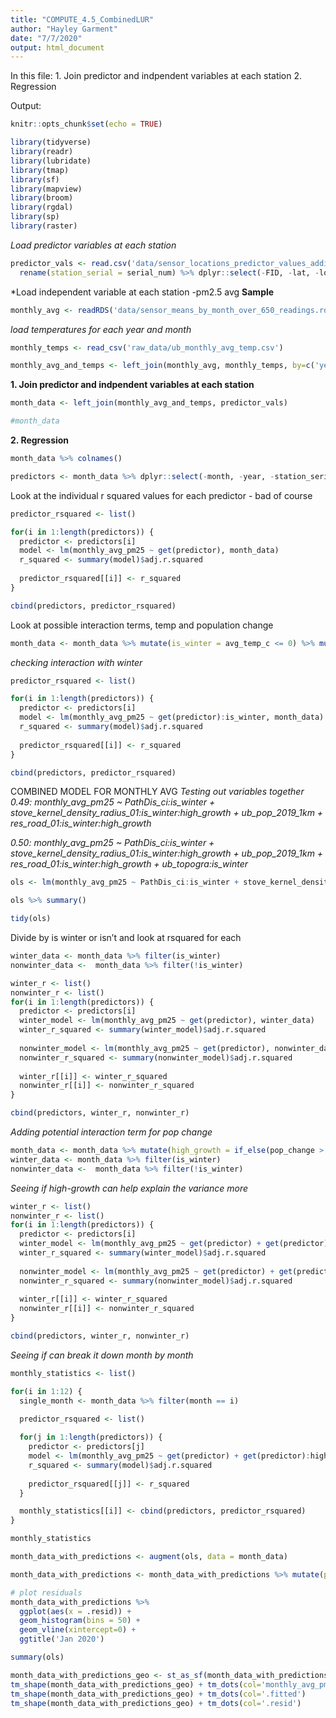 ```yaml
---
title: "COMPUTE_4.5_CombinedLUR"
author: "Hayley Garment"
date: "7/7/2020"
output: html_document
---
```


In this file:
1. Join predictor and indpendent variables at each station
2. Regression

Output:


```r
knitr::opts_chunk$set(echo = TRUE)

library(tidyverse)
library(readr)
library(lubridate)
library(tmap)
library(sf)
library(mapview)
library(broom)
library(rgdal)
library(sp)
library(raster)
```

*Load predictor variables at each station*
```r
predictor_vals <- read.csv('data/sensor_locations_predictor_values_additional_vars.csv') %>% 
  rename(station_serial = serial_num) %>% dplyr::select(-FID, -lat, -lon)
```


*Load independent variable at each station -pm2.5 avg
**Sample**
```r
monthly_avg <- readRDS('data/sensor_means_by_month_over_650_readings.rds') %>% dplyr::select(-datetime, -num_readings) %>% filter(station_serial != 'SLSVLW4')
```

*load temperatures for each year and month*
```r
monthly_temps <- read_csv('raw_data/ub_monthly_avg_temp.csv')

monthly_avg_and_temps <- left_join(monthly_avg, monthly_temps, by=c('year', 'month'))
```


**1. Join predictor and indpendent variables at each station**
```r
month_data <- left_join(monthly_avg_and_temps, predictor_vals)

#month_data
```

**2. Regression**


```r
month_data %>% colnames()

predictors <- month_data %>% dplyr::select(-month, -year, -station_serial, -monthly_avg_pm25 , -district) %>% colnames()
```

Look at the individual r squared values for each predictor - bad of course
```r
predictor_rsquared <- list()

for(i in 1:length(predictors)) {
  predictor <- predictors[i]
  model <- lm(monthly_avg_pm25 ~ get(predictor), month_data)
  r_squared <- summary(model)$adj.r.squared
  
  predictor_rsquared[[i]] <- r_squared
}

cbind(predictors, predictor_rsquared)

```

Look at possible interaction terms, temp and population change
```r
month_data <- month_data %>% mutate(is_winter = avg_temp_c <= 0) %>% mutate(high_growth = if_else(pop_change > 1, TRUE, FALSE))
```

*checking interaction with winter*
```r
predictor_rsquared <- list()

for(i in 1:length(predictors)) {
  predictor <- predictors[i]
  model <- lm(monthly_avg_pm25 ~ get(predictor):is_winter, month_data)
  r_squared <- summary(model)$adj.r.squared
  
  predictor_rsquared[[i]] <- r_squared
}

cbind(predictors, predictor_rsquared)
```

COMBINED MODEL FOR MONTHLY AVG
*Testing out variables together*
*0.49: monthly_avg_pm25 ~ PathDis_ci:is_winter + stove_kernel_density_radius_01:is_winter:high_growth +  ub_pop_2019_1km + res_road_01:is_winter:high_growth*

*0.50: monthly_avg_pm25 ~ PathDis_ci:is_winter + stove_kernel_density_radius_01:is_winter:high_growth +  ub_pop_2019_1km + res_road_01:is_winter:high_growth + ub_topogra:is_winter*


```r
ols <- lm(monthly_avg_pm25 ~ PathDis_ci:is_winter + stove_kernel_density_radius_007:is_winter:high_growth +  ub_pop_2019_1km + res_road_01:is_winter:high_growth + ub_topogra:is_winter, month_data)

ols %>% summary()

tidy(ols)
```


Divide by is winter or isn't and look at rsquared for each
```r
winter_data <- month_data %>% filter(is_winter)
nonwinter_data <-  month_data %>% filter(!is_winter)
```


```r
winter_r <- list()
nonwinter_r <- list()
for(i in 1:length(predictors)) {
  predictor <- predictors[i]
  winter_model <- lm(monthly_avg_pm25 ~ get(predictor), winter_data)
  winter_r_squared <- summary(winter_model)$adj.r.squared
  
  nonwinter_model <- lm(monthly_avg_pm25 ~ get(predictor), nonwinter_data)
  nonwinter_r_squared <- summary(nonwinter_model)$adj.r.squared
  
  winter_r[[i]] <- winter_r_squared
  nonwinter_r[[i]] <- nonwinter_r_squared
}

cbind(predictors, winter_r, nonwinter_r)
```


*Adding potential interaction term for pop change*
```r
month_data <- month_data %>% mutate(high_growth = if_else(pop_change > 1, TRUE, FALSE))
winter_data <- month_data %>% filter(is_winter)
nonwinter_data <-  month_data %>% filter(!is_winter)
```

*Seeing if high-growth can help explain the variance more*
```r
winter_r <- list()
nonwinter_r <- list()
for(i in 1:length(predictors)) {
  predictor <- predictors[i]
  winter_model <- lm(monthly_avg_pm25 ~ get(predictor) + get(predictor):high_growth, winter_data)
  winter_r_squared <- summary(winter_model)$adj.r.squared
  
  nonwinter_model <- lm(monthly_avg_pm25 ~ get(predictor) + get(predictor):high_growth, nonwinter_data)
  nonwinter_r_squared <- summary(nonwinter_model)$adj.r.squared
  
  winter_r[[i]] <- winter_r_squared
  nonwinter_r[[i]] <- nonwinter_r_squared
}

cbind(predictors, winter_r, nonwinter_r)
```

*Seeing if can break it down month by month*
```r
monthly_statistics <- list()

for(i in 1:12) {
  single_month <- month_data %>% filter(month == i)
  
  predictor_rsquared <- list()

  for(j in 1:length(predictors)) {
    predictor <- predictors[j]
    model <- lm(monthly_avg_pm25 ~ get(predictor) + get(predictor):high_growth, single_month)
    r_squared <- summary(model)$adj.r.squared
    
    predictor_rsquared[[j]] <- r_squared
  }

  monthly_statistics[[i]] <- cbind(predictors, predictor_rsquared)
}

monthly_statistics

```

```r
month_data_with_predictions <- augment(ols, data = month_data)

month_data_with_predictions <- month_data_with_predictions %>% mutate(predicted = exp(.fitted))

# plot residuals
month_data_with_predictions %>% 
  ggplot(aes(x = .resid)) +
  geom_histogram(bins = 50) +
  geom_vline(xintercept=0) +
  ggtitle('Jan 2020')

summary(ols)
```


```r
month_data_with_predictions_geo <- st_as_sf(month_data_with_predictions, coords = c("lon", "lat"), crs = 4326) 
tm_shape(month_data_with_predictions_geo) + tm_dots(col='monthly_avg_pm25')
tm_shape(month_data_with_predictions_geo) + tm_dots(col='.fitted')
tm_shape(month_data_with_predictions_geo) + tm_dots(col='.resid')
```


